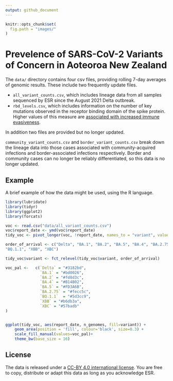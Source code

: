 ```yaml
---
output: github_document
---
```


```r
knitr::opts_chunk$set(
  fig.path = "images/"
)
```

# Prevelence of SARS-CoV-2 Variants of Concern in Aoteoroa New Zealand

The `data/` directory contains four csv files, providing rolling 7-day averages of 
genomic results. These include two frequently update files.

* `all_variant_counts.csv`, which includes lineage data from all
samples sequenced by ESR since the August 2021 Delta outbreak.
* `rbd_levels.csv`, which  includes information on the number of key
mutations observed in the receptor binding domain of the spike protein. Higher values
of this measure are [associated with increased immune evasiveness](https://virological.org/t/sars-cov-2-evolution-post-omicron/911).

In addition two files are provided but no longer updated.

`community_variant_counts.csv` and  `border_variant_counts.csv` break down the 
lineage data into those cases associated with community-acquired infections and 
border-associated infections respectively. Border and community cases can no
longer be reliably differentiated, so this data is no longer updated.

## Example

A brief example of how the data might be used, using the R language.

```r
library(lubridate)
library(tidyr)
library(ggplot2)
library(forcats)

voc <- read.csv("data/all_variant_counts.csv")
voc$report_date <- ymd(voc$report_date)
tidy_voc <- pivot_longer(voc, !report_date, names_to = "variant", values_to = "n_genomes")

order_of_arrival <- c("Delta", "BA.1", "BA.2", "BA.5", "BA.4", "BA.2.75", 
"BQ.1.1", "XBB", "XBC")

tidy_voc$variant <- fct_relevel(tidy_voc$variant, order_of_arrival)

voc_pal <-   c(`Delta` = "#3182bd", 
               `BA.1` = "#bd0026", 
               `BA.2` = "#fd8d3c", 
               `BA.4` = "#B14B02",
               `BA.5` = "#FD3A6B",
               `BA.2.75` = "#fecc5c", 
               `BQ.1.1`  = "#5d3cc9", 
               `XBB` = "#b6db3a", 
               `XBC` = "#57badb"
)


ggplot(tidy_voc, aes(report_date, n_genomes, fill=variant)) + 
    geom_area(position = 'fill', colour='black', size=0.3) +
    scale_fill_manual(values=voc_pal)+
    theme_bw(base_size = 16)  

```

## License 

The data is released under a [CC-BY 4.0 international license](https://creativecommons.org/licenses/by/4.0/). You are free to copy, distribute or adapt this data as long as you acknowledge ESR. 



